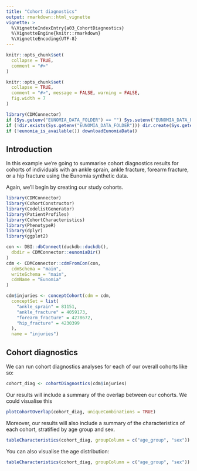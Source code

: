 ```yaml
---
title: "Cohort diagnostics"
output: rmarkdown::html_vignette
vignette: >
  %\VignetteIndexEntry{a03_CohortDiagnostics}
  %\VignetteEngine{knitr::rmarkdown}
  %\VignetteEncoding{UTF-8}
---
```


```r
knitr::opts_chunk$set(
  collapse = TRUE,
  comment = "#>"
)
```

```r
knitr::opts_chunk$set(
  collapse = TRUE,
  comment = "#>", message = FALSE, warning = FALSE,
  fig.width = 7
)

library(CDMConnector)
if (Sys.getenv("EUNOMIA_DATA_FOLDER") == "") Sys.setenv("EUNOMIA_DATA_FOLDER" = tempdir())
if (!dir.exists(Sys.getenv("EUNOMIA_DATA_FOLDER"))) dir.create(Sys.getenv("EUNOMIA_DATA_FOLDER"))
if (!eunomia_is_available()) downloadEunomiaData()
```

## Introduction
In this example we're going to summarise cohort diagnostics results for cohorts of individuals with an ankle sprain, ankle fracture, forearm fracture, or a hip fracture using the Eunomia synthetic data. 

Again, we'll begin by creating our study cohorts.

```r
library(CDMConnector)
library(CohortConstructor)
library(CodelistGenerator)
library(PatientProfiles)
library(CohortCharacteristics)
library(PhenotypeR)
library(dplyr)
library(ggplot2)

con <- DBI::dbConnect(duckdb::duckdb(),
  dbdir = CDMConnector::eunomiaDir()
)
cdm <- CDMConnector::cdmFromCon(con,
  cdmSchema = "main",
  writeSchema = "main",
  cdmName = "Eunomia"
)

cdm$injuries <- conceptCohort(cdm = cdm,
  conceptSet = list(
    "ankle_sprain" = 81151,
    "ankle_fracture" = 4059173,
    "forearm_fracture" = 4278672,
    "hip_fracture" = 4230399
  ),
  name = "injuries")
```

## Cohort diagnostics

We can run cohort diagnostics analyses for each of our overall cohorts like so:
```r
cohort_diag <- cohortDiagnostics(cdm$injuries)
```

Our results will include a summary of the overlap between our cohorts. We could visualise this 
```r
plotCohortOverlap(cohort_diag, uniqueCombinations = TRUE)
```

Moreover, our results will also include a summary of the characteristics of each cohort, stratified by age group and sex.
```r
tableCharacteristics(cohort_diag, groupColumn = c("age_group", "sex"))
```

You can also visualise the age distribution:
```r
tableCharacteristics(cohort_diag, groupColumn = c("age_group", "sex"))
```

